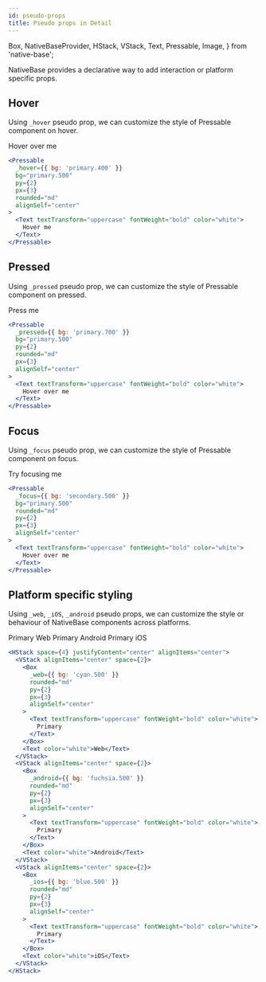 ```yaml
---
id: pseudo-props
title: Pseudo props in Detail
---
```


  Box,
  NativeBaseProvider,
  HStack,
  VStack,
  Text,
  Pressable,
  Image,
} from 'native-base';

NativeBase provides a declarative way to add interaction or platform specific props.

## Hover

Using `_hover` pseudo prop, we can customize the style of Pressable component on hover.

<NativeBaseProvider>
  <Box flex={1} mb={16}>
    <Pressable
      _hover={{ bg: 'primary.400' }}
      bg="primary.500"
      py={2}
      px={3}
      rounded="md"
      alignSelf="center"
    >
      <Text textTransform="uppercase" fontWeight="bold" color="white">
        Hover over me
      </Text>
    </Pressable>
  </Box>
</NativeBaseProvider>

```jsx title="Hover example"
<Pressable
  _hover={{ bg: 'primary.400' }}
  bg="primary.500"
  py={2}
  px={3}
  rounded="md"
  alignSelf="center"
>
  <Text textTransform="uppercase" fontWeight="bold" color="white">
    Hover me
  </Text>
</Pressable>
```

## Pressed

Using `_pressed` pseudo prop, we can customize the style of Pressable component on pressed.

<NativeBaseProvider>
  <Box flex={1} mb={16}>
    <Pressable
      _pressed={{ bg: 'primary.700' }}
      bg="primary.500"
      py={2}
      px={3}
      alignSelf="center"
      rounded="md"
    >
      <Text textTransform="uppercase" fontWeight="bold" color="white">
        Press me
      </Text>
    </Pressable>
  </Box>
</NativeBaseProvider>

```jsx title="Pressed example"
<Pressable
  _pressed={{ bg: 'primary.700' }}
  bg="primary.500"
  py={2}
  rounded="md"
  px={3}
  alignSelf="center"
>
  <Text textTransform="uppercase" fontWeight="bold" color="white">
    Hover over me
  </Text>
</Pressable>
```

## Focus

Using `_focus` pseudo prop, we can customize the style of Pressable component on focus.

<NativeBaseProvider>
  <Box flex={1} mb={16}>
    <Pressable
      _focus={{ bg: 'secondary.500' }}
      bg="primary.500"
      rounded="md"
      py={2}
      px={3}
      alignSelf="center"
    >
      <Text textTransform="uppercase" fontWeight="bold" color="white">
        Try focusing me
      </Text>
    </Pressable>
  </Box>
</NativeBaseProvider>

```jsx title="Focus example"
<Pressable
  _focus={{ bg: 'secondary.500' }}
  bg="primary.500"
  rounded="md"
  py={2}
  px={3}
  alignSelf="center"
>
  <Text textTransform="uppercase" fontWeight="bold" color="white">
    Hover over me
  </Text>
</Pressable>
```

## Platform specific styling

Using `_web`, `_iOS`, `_android` pseudo props, we can customize the style or behaviour of NativeBase components across platforms.

<NativeBaseProvider>
  <HStack space={4} justifyContent="center" alignItems="center" mb={8}>
    <VStack alignItems="center" space={2}>
      <Box
        _web={{ bg: 'cyan.500' }}
        bg="cyan.500"
        rounded="md"
        py={2}
        px={3}
        alignSelf="center"
      >
        <Text textTransform="uppercase" fontWeight="bold" color="white">
          Primary
        </Text>
      </Box>
      <Text color="white">Web</Text>
    </VStack>
    <VStack alignItems="center" space={2}>
      <Box
        _android={{ bg: 'fuchsia.500' }}
        bg="fuchsia.500"
        rounded="md"
        py={2}
        px={3}
        alignSelf="center"
      >
        <Text textTransform="uppercase" fontWeight="bold" color="white">
          Primary
        </Text>
      </Box>
      <Text color="white">Android</Text>
    </VStack>
    <VStack alignItems="center" space={2}>
      <Box
        _ios={{ bg: 'blue.500' }}
        bg="blue.500"
        rounded="md"
        py={2}
        px={3}
        alignSelf="center"
      >
        <Text textTransform="uppercase" fontWeight="bold" color="white">
          Primary
        </Text>
      </Box>
      <Text color="white">iOS</Text>
    </VStack>
  </HStack>
</NativeBaseProvider>

```jsx title="Platform specific example"
<HStack space={4} justifyContent="center" alignItems="center">
  <VStack alignItems="center" space={2}>
    <Box
      _web={{ bg: 'cyan.500' }}
      rounded="md"
      py={2}
      px={3}
      alignSelf="center"
    >
      <Text textTransform="uppercase" fontWeight="bold" color="white">
        Primary
      </Text>
    </Box>
    <Text color="white">Web</Text>
  </VStack>
  <VStack alignItems="center" space={2}>
    <Box
      _android={{ bg: 'fuchsia.500' }}
      rounded="md"
      py={2}
      px={3}
      alignSelf="center"
    >
      <Text textTransform="uppercase" fontWeight="bold" color="white">
        Primary
      </Text>
    </Box>
    <Text color="white">Android</Text>
  </VStack>
  <VStack alignItems="center" space={2}>
    <Box
      _ios={{ bg: 'blue.500' }}
      rounded="md"
      py={2}
      px={3}
      alignSelf="center"
    >
      <Text textTransform="uppercase" fontWeight="bold" color="white">
        Primary
      </Text>
    </Box>
    <Text color="white">iOS</Text>
  </VStack>
</HStack>
```
